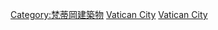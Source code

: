 [[Category:梵蒂岡建築物|Category:梵蒂岡建築物]]
[[Category:欧洲天主教堂|Vatican City]]
[[Category:各国天主教堂|Vatican City]]
